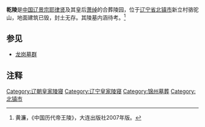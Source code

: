 '''乾陵'''是[[中国|中国]][[辽景宗|辽景宗耶律贤]]及其皇后[[萧绰|萧绰]]的合葬陵园，位于[[辽宁省|辽宁省]][[北镇市|北镇市]]新立村骆驼山，地面建筑已毁，封土无存。其陵墓内涵待考。<ref>黄濂，《中国历代帝王陵》，大连出版社2007年版。</ref>

== 参见 ==
* [[龙岗墓群|龙岗墓群]]

==注释==
{{Reflist|2}}

[[Category:辽朝皇家陵寝|Category:辽朝皇家陵寝]]
[[Category:辽宁皇家陵寝|Category:辽宁皇家陵寝]]
[[Category:锦州墓葬|Category:锦州墓葬]]
[[Category:北镇市|Category:北镇市]]